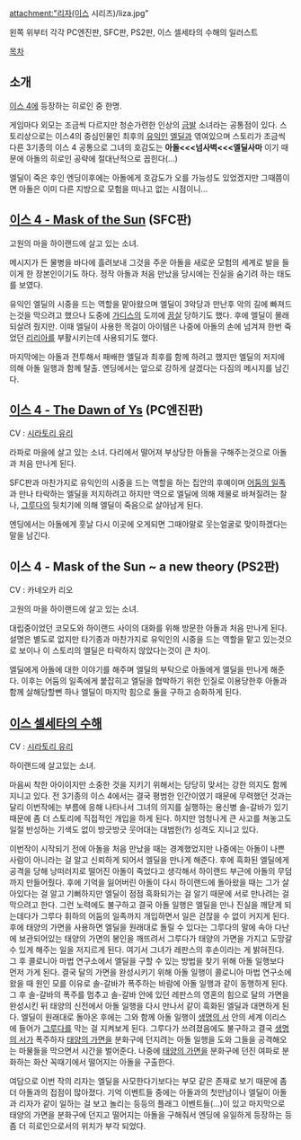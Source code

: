 attachment:"리자(이스 시리즈)/liza.jpg"

왼쪽 위부터 각각 PC엔진판, SFC판, PS2판, 이스 셀세타의 수해의 일러스트

[[목차]]

== 소개 ==
[[이스 4]]에 등장하는 히로인 중 한명.

게임마다 외모는 조금씩 다르지만 청순가련한 인상의 [[금발]] 소녀라는 공통점이 있다.
스토리상으로는 이스4의 중심인물인 최후의 [[유익인]] [[엘딜]]과 엮여있으며 스토리가 조금씩 다른 3기종의 이스 4 공통으로 그녀의 호감도는 '''아돌<<<넘사벽<<<엘딜사마''' 이기 때문에 아돌의 히로인 공략에 절대난적으로 꼽힌다(...)

엘딜이 죽은 후인 엔딩이후에는 아돌에게 호감도가 오를 가능성도 있었겠지만 그때쯤이면 아돌은 이미 다른 지방으로 모험을 떠나고 없는 시점이니...

== [[이스 4 - Mask of the Sun]] (SFC판) ==
고원의 마을 하이랜드에 살고 있는 소녀.

메시지가 든 물병을 바다에 흘려보내 그것을 주운 아돌을 새로운 모험의 세계로 발을 들이게 한 장본인이기도 하다. 정작 아돌과 처음 만났을 당시에는 진실을 숨기려 하는 태도를 보였다.

유익인 엘딜의 시중을 드는 역할을 맡아왔으며 엘딜이 3악당과 만난후 악의 길에 빠져드는것을 막으려고 했으나 도중에 [[가디스]]의 도끼에 [[끔살]] 당하기도 했다. 후에 엘딜이 몰래 되살려 줬지만. 이때 엘딜이 사용한 목걸이 아이템은 나중에 아돌의 손에 넘겨져 한번 죽었던 [[리리아]]를 부활시키는데 사용되기도 했다.

마지막에는 아돌과 전투해서 패배한 엘딜과 최후를 함께 하려고 했지만 엘딜의 저지에 의해 아돌 일행과 함께 탈출. 엔딩에서는 앞으로 강하게 살겠다는 다짐의 메시지를 남긴다.

== [[이스 4 - The Dawn of Ys]] (PC엔진판) ==
CV : [[시라토리 유리]]

라파로 마을에 살고 있는 소녀. 다리에서 떨어져 부상당한 아돌을 구해주는것으로 아돌과 처음 만나게 된다.

SFC판과 마찬가지로 유익인의 시중을 드는 역할을 하는 집안의 후예이며 [[어둠의 일족]] 과 만나 타락하는 엘딜을 저지하려고 하지만 역으로 엘딜에 의해 제물로 바쳐질려는 찰나, [[그루다]]의 뒷치기에 의해 엘딜이 죽음으로 살아남게 된다.

엔딩에서는 아돌에게 훗날 다시 이곳에 오게되면 그때야말로 웃는얼굴로 맞이하겠다는 말을 남긴다.

== 이스 4 - Mask of the Sun ~ a new theory (PS2판) ==
CV : 카네오카 리오

고원의 마을 하이랜드에 살고 있는 소녀.

대립중이었던 코모도와 하이랜드 사이의 대화를 위해 방문한 아돌과 처음 만나게 된다. 설명은 별도로 없지만 타기종과 마찬가지로 유익인의 시중을 드는 역할을 맡고 있는것으로 보이나 이 스토리의 엘딜은 타락하지 않았다는것이 큰 차이.

엘딜에게 아돌에 대한 이야기를 해주며 엘딜의 부탁으로 아돌에게 엘딜을 만나게 해준다.
이후는 어둠의 일족에게 붙잡히고 엘딜을 협박하기 위한 인질로 이용당한후 아돌과 함께 살해당할뻔 하나 엘딜이 마지막 힘으로 둘을 구하고 승화하게 된다.

== [[이스 셀세타의 수해]] ==
CV : [[시라토리 유리]]

하이랜드에 살고있는 소녀.

마음씨 착한 아이이지만 소중한 것을 지키기 위해서는 당당히 맞서는 강한 의지도 함께 지니고 있다. 전 3기종의 이스 4에서는 결국 평범한 인간이였기 때문에 무력했던 것과는 달리 이번작에는 부름에 응해 나타나서 그녀의 의지를 실행하는 용신병 솔-갈바가 있기 때문에 좀 더 스토리에 직접적인 개입을 하게 된다. 하지만 엄청나게 큰 사고를 쳐놓고도 일절 반성하는 기색도 없이 방긋방긋 웃어대는 대범한(?) 성격도 지니고 있다.

이번작이 시작되기 전에 아돌을 처음 만났을 때는 경계했었지만 나중에는 아돌이 나쁜 사람이 아니라는 걸 알고 신뢰하게 되어서 엘딜을 만나게 해준다. 후에 흑화된 엘딜에게 공격을 당해 낭떠러지로 떨어진 아돌이 죽었다고 생각해서 하이랜드 부근에 아돌의 무덤까지 만들어줬다. 후에 기억을 잃어버린 아돌이 다시 하이랜드에 돌아왔을 때는 그가 살아있다는 걸 알고 기뻐하지만 엘딜이 점점 흑화되가는 걸 알기 때문에 서로 만나려는 걸 막으려고 한다. 그런 노력에도 불구하고 결국 아돌 일행은 엘딜을 만나 진실을 깨닫게 되는데다가 그루다 휘하의 어둠의 일족까지 개입하면서 일은 걷잖을 수 없이 커지게 된다. 후에 태양의 가면을 사용하면 엘딜을 원래대로 돌릴 수 있다는 그루다의 말에 속아 다난에 보관되어있는 태양의 가면의 봉인을 깨뜨려서 그루다가 태양의 가면을 가지고 도망갈 수 있게 해주는 일을 저지르게 된다. 여기서 그녀가 레판스의 후손이라는 게 밝혀진다. 그 후 콜로니아 마법 연구소에서 엘딜을 구할 수 있는 방법을 찾기 위해 아돌 일행보다 먼저 가게 된다. 결국 달의 가면을 완성시키기 위해 아돌 일행이 콜로니아 마법 연구소에 왔을 때 원인 모를 이유로 솔-갈바가 폭주하는 바람에 아돌 일행과 같이 동행하게 된다. 그 후 솔-갈바의 폭주를 멈추고 솔-갈바 안에 있던 레판스의 영혼의 힘으로 달의 가면을 완성시킨 뒤 태양의 신전에서 아돌 일행을 다시 만나서 같이 흑화된 엘딜과 대면하게 된다. 엘딜이 원래대로 돌아온 후에는 그와 함께 아돌 일행이 [[생명의 서]] 안의 세계 이리스에 들어가 [[그루다]]를 막는 걸 지켜보게 된다. 그루다가 쓰려졌음에도 불구하고 결국 [[생명의 서]]가 폭주하자 [[태양의 가면]]을 분화구에 던지려는 아돌 일행을 도와 그들을 공격해오는 마물들을 막으면서 시간을 벌어준다. 나중에 [[태양의 가면]]을 분화구에 던진 여파로 분화하는 화산 꼭때기에서 떨어지는 아돌을 구출한다. 

여담으로 이번 작의 리자는 엘딜을 사모한다기보다는 부모 같은 존재로 보기 때문에 좀 더 아돌과의 접점이 많아졌다. 기억 이벤트들 중에는 아돌과의 첫만남이나 엘딜이 아돌과 리자가 같이 일하는 걸 보고 놀리는 등등의 플래그 이벤트들(...)이 있고 마지막으로 태양의 가면을 분화구에 던지고 떨어지는 아돌을 구해줘서 엔딩에 유일하게 등장하는 등 좀 더 히로인으로서의 위치가 부각 되었다. 
